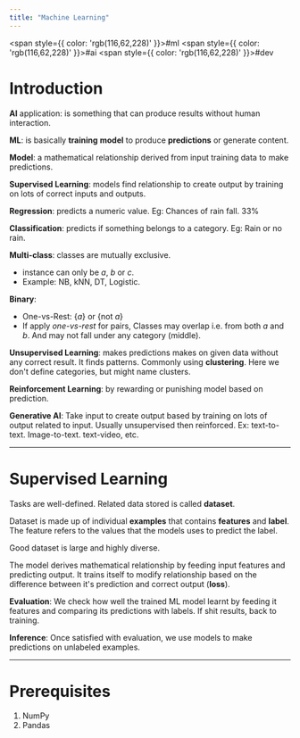 ```yaml
---
title: "Machine Learning"
---
```



<span style={{ color: 'rgb(116,62,228)' }}>#ml</span> <span style={{ color: 'rgb(116,62,228)' }}>#ai</span> <span style={{ color: 'rgb(116,62,228)' }}>#dev</span> 

# Introduction

**AI** application: is something that can produce results without human interaction.

**ML**: is basically **training** **model** to produce **predictions** or generate content.

**Model**: a mathematical relationship derived from input training data to make predictions.

**Supervised Learning**: models find relationship to create output by training on lots of correct inputs and outputs.

**Regression**: predicts a numeric value. Eg: Chances of rain fall. $33\%$

**Classification**: predicts if something belongs to a category. Eg: Rain or no rain.

**Multi-class**: classes are mutually exclusive.
- instance can only be $a$, $b$ or $c$.
- Example: NB, kNN, DT, Logistic.

**Binary**:
- One-vs-Rest: &#123;$a$&#125; or &#123;not $a$&#125;
- If apply *one-vs-rest* for pairs, Classes may overlap i.e. from both $a$ and $b$. And may not fall under any category (middle).

<ImageZoom src="https://raw.githubusercontent.com/himanshu864/DevObs/refs/heads/main/Assets/Screenshot%202025-01-25%20at%209.32.32%20PM.png" alt="Screenshot 2025-01-25 at 9.32.32 PM.png" height= {300} width= {300} />

**Unsupervised Learning**: makes predictions makes on given data without any correct result. It finds patterns. Commonly using **clustering**. Here we don't define categories, but might name clusters.

**Reinforcement Learning**: by rewarding or punishing model based on prediction.

**Generative AI**: Take input to create output based by training on lots of output related to input. Usually unsupervised then reinforced. Ex: text-to-text. Image-to-text. text-video, etc.

---
# Supervised Learning

Tasks are well-defined.
Related data stored is called **dataset**.

Dataset is made up of individual **examples** that contains **features** and **label**. The feature refers to the values that the models uses to predict the label.

Good dataset is large and highly diverse.

The model derives mathematical relationship by feeding input features and predicting output. It trains itself to modify relationship based on the difference between it's prediction and correct output (**loss**).

**Evaluation**: We check how well the trained ML model learnt by feeding it features and comparing its predictions with labels. If shit results, back to training.

**Inference**: Once satisfied with evaluation, we use models to make predictions on unlabeled examples.

---

# Prerequisites

1. <Link href="NumPy">NumPy</Link>
2. <Link href="Pandas">Pandas</Link>

